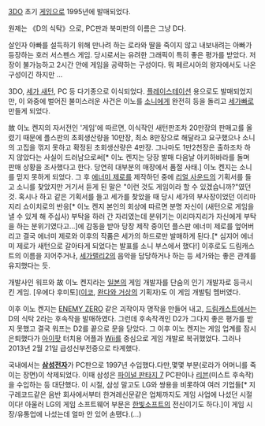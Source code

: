 [[3DO]] 초기 [[게임]]으로 1995년에 발매되었다.

원제는 《D의 식탁》으로, PC판과 북미판의 이름은 그냥 D다.

살인자 아빠를 설득하기 위해 만나려 하는 로라와 딸을 죽이지 않고 내보내려는 아빠가 등장하는 호러 서스펜스 게임. 당시로서는 유려한 그래픽이 특히 좋은 평가를 받았다. 저장이 불가능하고 2시간 안에 게임을 공략하는 구성이다. 뭐 페르시아의 왕자에서도 나온 구성이긴 하지만 ...

3DO, [[세가 새턴]], PC 등 다기종으로 이식되었다. [[플레이스테이션]] 용으로도 발매되었지만, 이 와중에 벌어진 불미스러운 사건은 이노를 [[소니]]에게 완전히 등을 돌리고 [[세가]]빠로 만들게 되었다. 

故 이노 켄지의 자서전인 '게임'에 따르면, 이식작인 새턴판조차 20만장의 판매고를 올렸기 때문에 플스판의 초회생산량을 10만장, 최소 8만장으로 해달라고 요구했으나 소니의 고집을 꺾지 못하고 확정된 초회생산량은 4만장. 그나마도 1만2천장은 출하조차 하지 않았다는 사실이 드러남으로써[* 이노 켄지는 당장 발매 다음날 아키하바라를 돌며 판매 상황을 조사했다고 한다. 당연히 대부분의 매장에서 품절 사태.] 이노 켄지는 소니를 믿지 못하게 되었다. 그 후 [[에너미 제로]]를 제작하던 중에 [[리얼 사운드]]의 기획서를 들고 소니를 찾았지만 거기서 듣게 된 말은 "이런 것도 게임이라 할 수 있겠습니까?"였던 것. 혹시나 하고 같은 기획서를 들고 세가를 찾았을 때 당시 세가의 부사장이었던 이리마지리 쇼이치로의 반응[* 이노 켄지 본인의 회상에 따르면 분명 자신이 (새턴으로 게임을 낼 수 있게 해 주십사) 부탁을 하러 간 자리였는데 분위기는 이리마지리가 자신에게 부탁을 하는 분위기였다고...]에 감동을 받아 당장 제작 중이던 플스판 에너미 제로를 엎어버리고 결국 에너미 제로와 이후의 작품은 세가의 하드로만 발매하게 된다.[* 심지어 에너미 제로가 새턴으로 갈아타게 되었다는 발표를 소니 부스에서 했다!] 이후로도 드림캐스트의 이름을 지어주거나, [[세가랠리2]]의 음악을 담당하거나 하는 등 세가와는 좋은 관계를 유지했다는 듯.

개발사인 워프와 故 이노 켄지라는 [[일본]]의 게임 개발자를 단숨의 인기 개발자로 등극시킨 게임. [우에다 후미토]([[이코]], [[완다와 거상]]의 기획자)도 이 게임 개발팀 멤버였다.

이후 이노 켄지는 [[ENEMY ZERO]] 같은 괴작이자 명작을 만들어 내고, [[드림캐스트]]에서는 D의 식탁 2라는 후속작을 발매하였다. 그런데 후속작격인 D2가 그다지 좋은 평가를 받지 못했고 결국 워프는 D2를 끝으로 문을 닫았다. 그 이후 이노 켄지는 게임 업계를 잠시 은퇴했다가 [[아이팟]] 터치용 어플과 [[Wii]]를 중심으로 게임 개발로 복귀했었다. 그러나 2013년 2월 21일 급성신부전증으로 타계했다.

국내에서는 '''[[삼성전자]]'''가 PC판으로 1997년 수입했다.다만,몇몇 부분(로라가 어머니를 죽이는 장면)이 삭제되었다.  이때 삼성은 [[파이널 판타지 7]] PC판이나 [[리븐]](미스트 후속작)을 수입하는 등 대단했다. 이 시절, 삼성 말고도 LG와 쌍용을 비롯하여 여러 기업들[* 지구레코드같은 음반 회사에서부터 한겨레신문같은 업체까지도 게임 사업에 나섰던 시절이다! 아울러 LG의 게임 소프트웨어 부문은 [[한빛소프트]]의 전신이기도 하다.]이 게임 시장/유통업에 나섰는데 얼마 안 있어 손뗐다.(…) 
